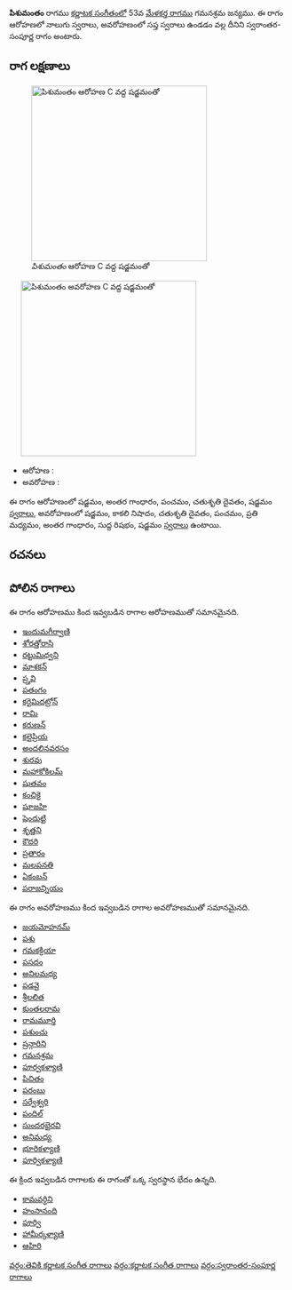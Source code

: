 {{Infobox ragam
	| name          	= పిశుమంతం
	| synonym	    	= 
	| mela          	= 
	| chakra        	= 
	| janaka        	= 
	| type          	= స్వరాంతర-సంపూర్ణ
	| arohanam      	= {{svaraC|S|G3|P|D2|S'}} 
	| avarohanam    	= {{svaraC|S'|N3|D2|P|M2|G3|R1|S}}
	| jeeva         	=
	| chhaya        	=
	| nyasa         	=
	| vishesha      	= 
	| equivalent  		= 
}}
{{కర్ణాటక సంగీత రాగాలు}}
'''పిశుమంతం''' రాగము [[కర్ణాటక సంగీతం]]లో 53వ [[మేళకర్త రాగము]] గమనశ్రమ జన్యము.  ఈ రాగం ఆరోహణలో నాలుగు స్వరాలు, అవరోహణంలో సప్త స్వరాలు ఉండడం వల్ల దీనిని స్వరాంతర-సంపూర్ణ రాగం అంటారు.


==రాగ లక్షణాలు==
[[Image:pishumantam_ar_kb2wiki.png|thumb|right|316px|''పిశుమంతం'' ఆరోహణ C వద్ద షడ్జమంతో]]
	[[Image:pishumantam_av_kb2wiki.png|thumb|right|316px|''పిశుమంతం'' అవరోహణ C వద్ద షడ్జమంతో]]

* ఆరోహణ : {{svaraC|S|G3|P|D2|S'}} 
* అవరోహణ : {{svaraC|S'|N3|D2|P|M2|G3|R1|S}}

ఈ రాగం ఆరోహణంలో షడ్జమం, అంతర గాంధారం, పంచమం, చతుశృతి దైవతం, షడ్జమం [[స్వరాలు]], అవరోహణంలో షడ్జమం, కాకలి  నిషాదం, చతుశృతి దైవతం, పంచమం, ప్రతి మధ్యమం, అంతర గాంధారం, సుద్ద  రిషభం, షడ్జమం [[స్వరాలు]] ఉంటాయి.

==రచనలు==



==పోలిన రాగాలు==
ఈ రాగం ఆరోహణము కింద ఇవ్వబడిన రాగాల ఆరోహణముతో సమానమైనది.
* [[ఇందుమగీర్వాణి]]
* [[శోరత్తోరాసి]]
* [[రట్టుమిధ్వని]]
* [[మాశకన్]]
* [[ప్ర్తవి]]
* [[పతంగం]]
* [[కరైమిదట్రోన్]]
* [[రామి]]
* [[కరుణన్]]
* [[కలైప్రియ]]
* [[అందలినవరసం]]
* [[శురవు]]
* [[మహాకోకిలమ్]]
* [[షుతవం]]
* [[కంచికై]]
* [[షూజహి]]
* [[షెందుట్టి]]
* [[శృత్తని]]
* [[కౌదరి]]
* [[ప్రతారం]]
* [[మలపనతి]]
* [[ఏకంబన్]]
* [[పరాజన్నియం]]

ఈ రాగం అవరోహణము కింద ఇవ్వబడిన రాగాల అవరోహణముతో సమానమైనది.
* [[జయమోహనమ్]]
* [[పశు]]
* [[గమకక్రియా]]
* [[పసదం]]
* [[అనిలమధ్య]]
* [[పడవై]]
* [[ శ్రీలలిత]]
* [[కుంతలరామ]]
* [[రామమూర్తి]]
* [[పశుంచు]]
* [[ష్రన్గారిని]]
* [[గమనశ్రమ]]
* [[ పూర్వకళ్యాణి]]
* [[ పిచితం]]
* [[పరంబు]]
* [[సర్వేశ్వరి]]
* [[పందిల్]]
* [[సుందరభైరవి]]
* [[అనిమధ్య]]
* [[భూరికళ్యాణి]]
* [[పూర్వికళ్యాణి]]

ఈ క్రింద ఇవ్వబడిన రాగాలకు ఈ రాగంతో ఒక్క స్వరస్థాన భేదం ఉన్నది.
* [[కామవర్ధిని]]
* [[హంసానంది]]
* [[పూర్వి]]
* [[ హామీర్కళ్యాణి]]
* [[ఆహిరి]]



[[వర్గం:తెవికి కర్ణాటక సంగీత రాగాలు]]
[[వర్గం:కర్ణాటక సంగీత రాగాలు]]
[[వర్గం:స్వరాంతర-సంపూర్ణ రాగాలు]]